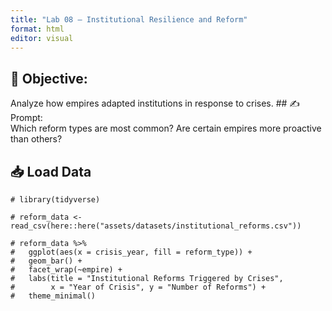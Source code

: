 ```yaml
---
title: "Lab 08 – Institutional Resilience and Reform"
format: html
editor: visual
---
```


## 🧭 Objective:  
Analyze how empires adapted institutions in response to crises.
## ✍️ Prompt:  
Which reform types are most common? Are certain empires more proactive than others?

## 📥 Load Data
```webr-r
# library(tidyverse)

# reform_data <- read_csv(here::here("assets/datasets/institutional_reforms.csv"))

# reform_data %>%
#   ggplot(aes(x = crisis_year, fill = reform_type)) +
#   geom_bar() +
#   facet_wrap(~empire) +
#   labs(title = "Institutional Reforms Triggered by Crises",
#        x = "Year of Crisis", y = "Number of Reforms") +
#   theme_minimal()
```

